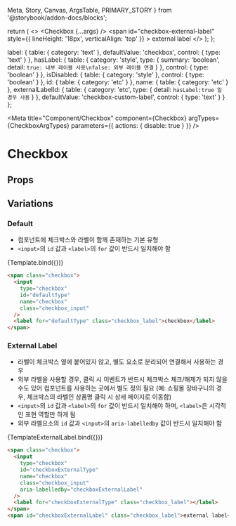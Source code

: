   Meta,
  Story,
  Canvas,
  ArgsTable,
  PRIMARY_STORY
} from '@storybook/addon-docs/blocks';


  return (
    <>
      <Checkbox {...args} />
      <span
        id="checkbox-external-label"
        style={{ lineHeight: '18px', verticalAlign: 'top' }}
      >
        external label
      </span>
    </>
  );
};

  label: {
    table: {
      category: 'text'
    },
    defaultValue: 'checkbox',
    control: {
      type: 'text'
    }
  },
  hasLabel: {
    table: {
      category: 'style',
      type: {
        summary: 'boolean',
        detail: `true: 내부 레이블 사용\nfalse: 외부 레이블 연결`
      }
    },
    control: {
      type: 'boolean'
    }
  },
  isDisabled: {
    table: {
      category: 'style'
    },
    control: {
      type: 'boolean'
    }
  },
  id: {
    table: {
      category: 'etc'
    }
  },
  name: {
    table: {
      category: 'etc'
    }
  },
  externalLabelId: {
    table: {
      category: 'etc',
      type: {
        detail: `hasLabel:true 일 경우 사용`
      }
    },
    defaultValue: 'checkbox-custom-label',
    control: {
      type: 'text'
    }
  }
};

<Meta
  title="Component/Checkbox"
  component={Checkbox}
  argTypes={CheckboxArgTypes}
  parameters={{ actions: { disable: true } }}
/>

# Checkbox

## Props

<ArgsTable story={PRIMARY_STORY} />

## Variations

### Default

- 컴포넌트에 체크박스와 라벨이 함께 존재하는 기본 유형
- `<input>`의 `id` 값과 `<label>`의 `for` 값이 반드시 일치해야 함

<Canvas>
  <Story
    name="Default"
    args={{
      id: 'defaultType',
      name: 'checkbox',
      label: 'checkbox'
    }}
  >
    {Template.bind({})}
  </Story>
</Canvas>

```html
<span class="checkbox">
  <input
    type="checkbox"
    id="defaultType"
    name="checkbox"
    class="checkbox_input"
  />
  <label for="defaultType" class="checkbox_label">checkbox</label>
</span>
```

### External Label

- 라벨이 체크박스 옆에 붙어있지 않고, 별도 요소로 분리되어 연결해서 사용하는 경우
- 외부 라벨을 사용할 경우, 클릭 시 이벤트가 반드시 체크박스 체크/해제가 되지 않을 수도 있어 컴포넌트를 사용하는 곳에서 별도 정의 필요 (예: 쇼핑몰 장바구니의 경우, 체크박스의 라벨인 상품명 클릭 시 상세 페이지로 이동함)
- `<input>`의 `id` 값과 `<label>`의 `for` 값이 반드시 일치해야 하며, `<label>`은 시각적인 표현 역할만 하게 됨
- 외부 라벨요소의 `id` 값과 `<input>`의 `aria-labelledby` 값이 반드시 일치해야 함

<Canvas>
  <Story
    name="External Label"
    args={{
      hasLabel: false,
      id: 'checkboxExternalType',
      name: 'checkbox',
      externalLabelId: 'checkboxExternalLabel'
    }}
  >
    {TemplateExternalLabel.bind({})}
  </Story>
</Canvas>

```html
<span class="checkbox">
  <input
    type="checkbox"
    id="checkboxExternalType"
    name="checkbox"
    class="checkbox_input"
    aria-labelledby="checkboxExternalLabel"
  />
  <label for="checkboxExternalType" class="checkbox_label"></label>
</span>
<span id="checkboxExternalLabel" class="checkbox_label">external label</span>
```
